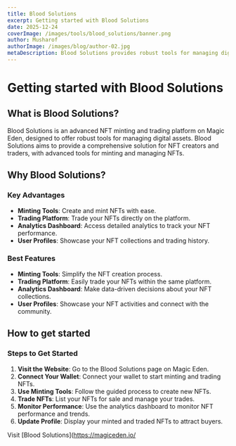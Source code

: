 ```yaml
---
title: Blood Solutions
excerpt: Getting started with Blood Solutions
date: 2025-12-24
coverImage: /images/tools/blood_solutions/banner.png
author: Musharof
authorImage: /images/blog/author-02.jpg
metaDescription: Blood Solutions provides robust tools for managing digital assets. Learn what it is & get started with it today. Find Dexscreener, Solana Explorer and other tools today.
---
```


# Getting started with Blood Solutions

## What is Blood Solutions?

Blood Solutions is an advanced NFT minting and trading platform on Magic Eden, designed to offer robust tools for managing digital assets. Blood Solutions aims to provide a comprehensive solution for NFT creators and traders, with advanced tools for minting and managing NFTs.

## Why Blood Solutions?

### Key Advantages

- **Minting Tools**: Create and mint NFTs with ease.
- **Trading Platform**: Trade your NFTs directly on the platform.
- **Analytics Dashboard**: Access detailed analytics to track your NFT performance.
- **User Profiles**: Showcase your NFT collections and trading history.

### Best Features

- **Minting Tools**: Simplify the NFT creation process.
- **Trading Platform**: Easily trade your NFTs within the same platform.
- **Analytics Dashboard**: Make data-driven decisions about your NFT collections.
- **User Profiles**: Showcase your NFT activities and connect with the community.

## How to get started

### Steps to Get Started

1. **Visit the Website**: Go to the Blood Solutions page on Magic Eden.
2. **Connect Your Wallet**: Connect your wallet to start minting and trading NFTs.
3. **Use Minting Tools**: Follow the guided process to create new NFTs.
4. **Trade NFTs**: List your NFTs for sale and manage your trades.
5. **Monitor Performance**: Use the analytics dashboard to monitor NFT performance and trends.
6. **Update Profile**: Display your minted and traded NFTs to attract buyers.

Visit [Blood Solutions](https://magiceden.io/
